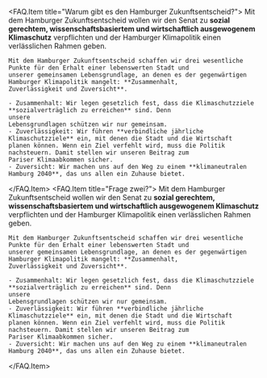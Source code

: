 
<FAQ.Item title="Warum gibt es den Hamburger Zukunftsentscheid?">
    Mit dem Hamburger Zukunftsentscheid wollen wir den Senat zu **sozial gerechtem, wissenschaftsbasiertem und
    wirtschaftlich ausgewogenem Klimaschutz** verpflichten und der Hamburger Klimapolitik einen verlässlichen Rahmen
    geben.

    Mit dem Hamburger Zukunftsentscheid schaffen wir drei wesentliche Punkte für den Erhalt einer lebenswerten Stadt und
    unserer gemeinsamen Lebensgrundlage, an denen es der gegenwärtigen Hamburger Klimapolitik mangelt: **Zusammenhalt,
    Zuverlässigkeit und Zuversicht**.

    - Zusammenhalt: Wir legen gesetzlich fest, dass die Klimaschutzziele **sozialverträglich zu erreichen** sind. Denn
    unsere
    Lebensgrundlagen schützen wir nur gemeinsam.
    - Zuverlässigkeit: Wir führen **verbindliche jährliche Klimaschutzziele** ein, mit denen die Stadt und die Wirtschaft
    planen können. Wenn ein Ziel verfehlt wird, muss die Politik nachsteuern. Damit stellen wir unseren Beitrag zum
    Pariser Klimaabkommen sicher.
    - Zuversicht: Wir machen uns auf den Weg zu einem **klimaneutralen Hamburg 2040**, das uns allen ein Zuhause bietet.

</FAQ.Item>
<FAQ.Item title="Frage zwei?">
    Mit dem Hamburger Zukunftsentscheid wollen wir den Senat zu **sozial gerechtem, wissenschaftsbasiertem und
    wirtschaftlich ausgewogenem Klimaschutz** verpflichten und der Hamburger Klimapolitik einen verlässlichen Rahmen
    geben.

    Mit dem Hamburger Zukunftsentscheid schaffen wir drei wesentliche Punkte für den Erhalt einer lebenswerten Stadt und
    unserer gemeinsamen Lebensgrundlage, an denen es der gegenwärtigen Hamburger Klimapolitik mangelt: **Zusammenhalt,
    Zuverlässigkeit und Zuversicht**.

    - Zusammenhalt: Wir legen gesetzlich fest, dass die Klimaschutzziele **sozialverträglich zu erreichen** sind. Denn
    unsere
    Lebensgrundlagen schützen wir nur gemeinsam.
    - Zuverlässigkeit: Wir führen **verbindliche jährliche Klimaschutzziele** ein, mit denen die Stadt und die Wirtschaft
    planen können. Wenn ein Ziel verfehlt wird, muss die Politik nachsteuern. Damit stellen wir unseren Beitrag zum
    Pariser Klimaabkommen sicher.
    - Zuversicht: Wir machen uns auf den Weg zu einem **klimaneutralen Hamburg 2040**, das uns allen ein Zuhause bietet.

</FAQ.Item>
